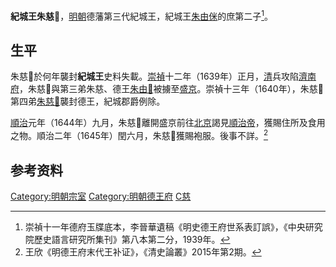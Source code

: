 '''紀城王朱慈𩒪'''{{BD|17世紀||17世紀|catIdx=Z朱}}，[[明朝|明朝]]德藩第三代紀城王，紀城王[[朱由侎|朱由侎]]的庶第二子<ref name=dfyd>崇禎十一年德府玉牒底本，李晉華遺稿《明史德王府世系表訂誤》，《中央研究院歷史語言研究所集刊》第八本第二分，1939年。</ref>。

==生平==
朱慈𩒪於何年襲封'''紀城王'''史料失載。[[崇禎|崇禎]]十二年（1639年）正月，[[清朝|清]]兵攻陷[[濟南府|濟南府]]，朱慈𩒪與第三弟朱慈{{缺字||66}}、德王[[朱由𣒻|朱由𣒻]]被擄至[[盛京|盛京]]。崇禎十三年（1640年），朱慈𩒪第四弟[[朱慈𤆝|朱慈𤆝]]襲封德王，紀城郡爵例除。

[[順治|順治]]元年（1644年）九月，朱慈𩒪離開盛京前往[[北京|北京]]謁見[[順治帝|順治帝]]，獲賜住所及食用之物。順治二年（1645年）閏六月，朱慈𩒪獲賜袍服。後事不詳。<ref name=wx>王欣《明德王府末代王补证》，《清史論叢》2015年第2期。</ref>

==参考资料==
{{reflist|}}

{{s-start}}
{{s-bef|before=父[[朱由侎|朱由侎]]}}
{{s-ttl|title=[[明朝藩王列表_(德王系)#紀城國|明紀城國國王]]|years=？－1639年}}
{{s-none|無|弟[[朱慈𤆝|朱慈𤆝]]襲封德王，封國廢除}}
{{end}}

[[Category:明朝宗室|Category:明朝宗室]]
[[Category:明朝德王府|Category:明朝德王府]]
[[Category:朱姓|C慈]]
{{bio-stub}}